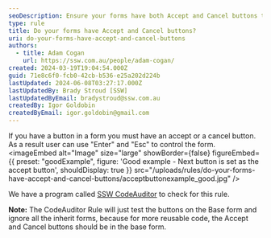 ```yaml
---
seoDescription: Ensure your forms have both Accept and Cancel buttons to provide users with control using "Enter" and "Esc".
type: rule
title: Do your forms have Accept and Cancel buttons?
uri: do-your-forms-have-accept-and-cancel-buttons
authors:
  - title: Adam Cogan
    url: https://ssw.com.au/people/adam-cogan/
created: 2024-03-19T19:04:54.000Z
guid: 71e8c6f0-fcb0-42cb-b536-e25a202d224b
lastUpdated: 2024-06-08T03:27:17.000Z
lastUpdatedBy: Brady Stroud [SSW]
lastUpdatedByEmail: bradystroud@ssw.com.au
createdBy: Igor Goldobin
createdByEmail: igor.goldobin@gmail.com
---
```


If you have a button in a form you must have an accept or a cancel button. As a result user can use "Enter" and "Esc" to control the form.
<imageEmbed
  alt="Image"
  size="large"
  showBorder={false}
  figureEmbed={{
    preset: "goodExample",
    figure: 'Good example - Next button is set as the accept button',
    shouldDisplay: true
  }}
  src="/uploads/rules/do-your-forms-have-accept-and-cancel-buttons/acceptbuttonexample_good.jpg"
/>

We have a program called [SSW CodeAuditor](https://ssw.com.au/ssw/CodeAuditor/Rules.aspx#ANCBTN) to check for this rule.

**Note:** The CodeAuditor Rule will just test the buttons on the Base form and ignore all the inherit forms, because for more reusable code, the Accept and Cancel buttons should be in the base form.
